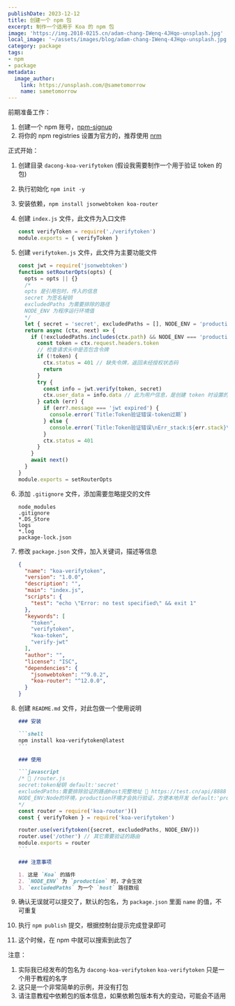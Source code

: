 ```yaml
---
publishDate: 2023-12-12
title: 创建一个 npm 包
excerpt: 制作一个适用于 Koa 的 npm 包
image: 'https://img.2018-0215.cn/adam-chang-IWenq-4JHqo-unsplash.jpg'
local_image: '~/assets/images/blog/adam-chang-IWenq-4JHqo-unsplash.jpg'
category: package
tags:
- npm
- package
metadata:
  image_author:
    link: https://unsplash.com/@sametomorrow
    name: sametomorrow
---
```


前期准备工作：

1. 创建一个 npm 账号，[npm-signup](https://www.npmjs.com/signup)
2. 将你的 npm registries 设置为官方的，推荐使用 [nrm](https://www.npmjs.com/package/nrm)

正式开始：

1. 创建目录 `dacong-koa-verifytoken` (假设我需要制作一个用于验证 token 的包)

2. 执行初始化 `npm init -y`

3. 安装依赖，`npm install jsonwebtoken koa-router`

4. 创建 `index.js` 文件，此文件为入口文件

   ```javascript
   const verifyToken = require('./verifytoken')
   module.exports = { verifyToken }
   ```

5. 创建 `verifytoken.js` 文件，此文件为主要功能文件

   ```javascript
   const jwt = require('jsonwebtoken')
   function setRouterOpts(opts) {
     opts = opts || {} 
     /*
     opts 是引用包时，传入的信息
     secret 为签名秘钥
     excludedPaths 为需要排除的路径
     NODE_ENV 为程序运行环境值
     */
     let { secret = 'secret', excludedPaths = [], NODE_ENV = 'production' } = opts
     return async (ctx, next) => {
       if (!excludedPaths.includes(ctx.path) && NODE_ENV === 'production') {
         const token = ctx.request.headers.token
         // 检查请求头中是否包含令牌
         if (!token) {
           ctx.status = 401 // 缺失令牌，返回未经授权状态码
           return
         }
         try {
           const info = jwt.verify(token, secret)
           ctx.user_data = info.data // 此为用户信息，是创建 token 时设置的
         } catch (err) {
           if (err?.message === 'jwt expired') {
             console.error(`Title:Token验证错误-token过期`)
           } else {
             console.error(`Title:Token验证错误\nErr_stack:${err.stack}\n`)
           }
           ctx.status = 401
         }
       }
       await next()
     }
   }
   module.exports = setRouterOpts
   ```

6. 添加 `.gitignore` 文件，添加需要忽略提交的文件

   ```
   node_modules
   .gitignore
   *.DS_Store
   logs
   *.log
   package-lock.json
   ```

7. 修改 `package.json` 文件，加入关键词，描述等信息

   ```json
   {
     "name": "koa-verifytoken",
     "version": "1.0.0",
     "description": "",
     "main": "index.js",
     "scripts": {
       "test": "echo \"Error: no test specified\" && exit 1"
     },
     "keywords": [
       "token",
       "verifytoken",
       "koa-token",
       "verify-jwt"
     ],
     "author": "",
     "license": "ISC",
     "dependencies": {
       "jsonwebtoken": "^9.0.2",
       "koa-router": "^12.0.0",
     }
   }
   ```

8. 创建 `README.md` 文件，对此包做一个使用说明

   ````markdown
   ### 安装
   
   ```shell
   npm install koa-verifytoken@latest
   ```
   
   ### 使用
   
   ```javascript
   /* 🌰 /router.js
   secret:token秘钥 default:'secret'
   excludedPaths:需要排除验证的路由host完整地址 🌰 https://test.cn/api/8888 default:[]
   NODE_ENV:Node的环境，production环境才会执行验证，方便本地开发 default:'production'
   */
   const router = require('koa-router')()
   const { verifyToken } = require('koa-verifytoken')
   
   router.use(verifytoken({secret, excludedPaths, NODE_ENV}))
   router.use('/other') // 其它需要验证的路由
   module.exports = router
   ```
   
   ### 注意事项
   
   1. 这是 `Koa` 的插件
   2. `NODE_ENV` 为 `production` 时，才会生效
   3. `excludedPaths` 为一个 `host` 路径数组
   ````

9. 确认无误就可以提交了，默认的包名，为 `package.json` 里面 `name` 的值，不可重复

10. 执行 `npm publish` 提交，根据控制台提示完成登录即可

11. 这个时候，在 npm 中就可以搜索到此包了

注意：

1. 实际我已经发布的包名为 `dacong-koa-verifytoken` `koa-verifytoken` 只是一个用于教程的名字
2. 这只是一个非常简单的示例，并没有打包
3. 请注意教程中依赖包的版本信息，如果依赖包版本有大的变动，可能会不适用

